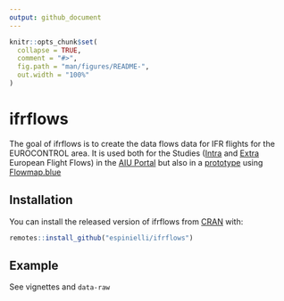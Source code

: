 ```yaml
---
output: github_document
---
```


<!-- README.md is generated from README.Rmd. Please edit that file -->

```r
knitr::opts_chunk$set(
  collapse = TRUE,
  comment = "#>",
  fig.path = "man/figures/README-",
  out.width = "100%"
)
```

# ifrflows

<!-- badges: start -->
<!-- badges: end -->

The goal of ifrflows is to create the data flows data for IFR flights for the EUROCONTROL area.
It is used both for the Studies ([Intra](https://ansperformance.eu/study/flows-intra/) and
[Extra](https://ansperformance.eu/study/flows-extra/) European Flight Flows) in the 
[AIU Portal](https://ansperformance.eu/) but also in a [prototype](fmb) using 
[Flowmap.blue](https://flowmap.blue/)

[fmb]: <https://flowmap.blue/19mCVbGW943x-xx7zompIrw2bPnyXAq-T8HsupbW4NHQ/0db2dd9?v=50.266966,22.067891,4.04,0,0&a=0&as=1&b=1&bo=75&c=0&ca=0&cz=2&d=0&fe=1&lt=1&lfm=ALL&t=20200301T000000,20200804T000000&col=Default&f=50>


## Installation

You can install the released version of ifrflows from [CRAN](https://CRAN.R-project.org) with:

``` r
remotes::install_github("espinielli/ifrflows")
```

## Example

See vignettes and `data-raw`
